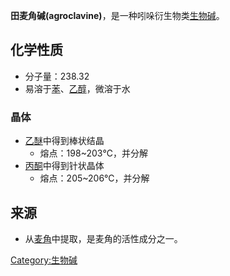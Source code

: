 {{Chembox
| Verifiedfields = changed
| verifiedrevid = 477316180
| ImageFile = Agroclavine.svg
| ImageSize = 120px
| IUPACName = (6a''R'',10a''R'')-7,9-Dimethyl-4,6,6a,7,8,10a-hexahydroindolo[4,3-''fg'']quinoline
| OtherNames = 
| Section1 = {{Chembox Identifiers
|  CASNo = 548-42-5
|   CASNo_Ref = {{cascite|changed|??}}
|  PubChem = 73484
|  ChemSpiderID_Ref = {{chemspidercite|correct|chemspider}}
| ChemSpiderID = 66176
| ChEBI_Ref = {{ebicite|changed|EBI}}
| ChEBI = 2519
|  StdInChI_Ref = {{stdinchicite|correct|chemspider}}
| StdInChI = 1S/C16H18N2/c1-10-6-13-12-4-3-5-14-16(12)11(8-17-14)7-15(13)18(2)9-10/h3-6,8,13,15,17H,7,9H2,1-2H3/t13-,15-/m1/s1
| StdInChIKey_Ref = {{stdinchicite|correct|chemspider}}
| StdInChIKey = XJOOMMHNYOJWCZ-UKRRQHHQSA-N
| SMILES = c2c3c1c(cccc1n2)[C@H]4\C=C(/CN([C@@H]4C3)C)C
|  InChI = InChI=1S/C16H18N2/c1-10-6-13-12-4-3-5-14-16(12)11(8-17-14)7-15(13)18(2)9-10/h3-6,8,13,15,17H,7,9H2,1-2H3/t13-,15-/m1/s1
| ChEMBL_Ref = {{ebicite|correct|EBI}}
| ChEMBL = 449081
  }}
| Section2 = {{Chembox Properties
|  C=16|H=18|N=2
|  Appearance =
|  Density =
|  MeltingPt =
|  BoilingPt =
|  Solubility =
  }}
| Section3 = {{Chembox Hazards
|  MainHazards =
|  FlashPt =
|  Autoignition =
  }}
}}
'''田麦角碱(agroclavine)'''，是一种吲哚衍生物类[[生物碱|生物碱]]。

==化学性质==
*分子量：238.32
*易溶于[[苯|苯]]、[[乙醇|乙醇]]，微溶于水

===晶体===
*[[乙醚|乙醚]]中得到棒状结晶
**熔点：198~203℃，并分解
*[[丙酮|丙酮]]中得到针状晶体
**熔点：205~206℃，并分解

==来源==
*从[[麦角|麦角]]中提取，是麦角的活性成分之一。
{{生物碱}}
[[Category:生物碱|Category:生物碱]]